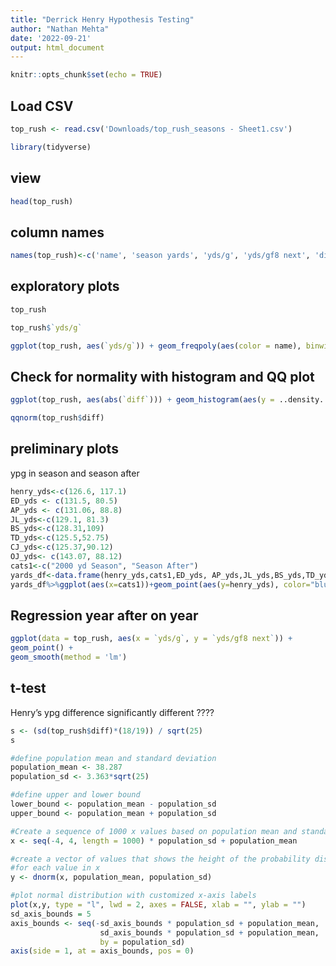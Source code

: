 ```yaml
---
title: "Derrick Henry Hypothesis Testing"
author: "Nathan Mehta"
date: '2022-09-21'
output: html_document
---
```


```r
knitr::opts_chunk$set(echo = TRUE)
```
## Load CSV
```r
top_rush <- read.csv('Downloads/top_rush_seasons - Sheet1.csv')
```

```r
library(tidyverse)
```

## view
```r
head(top_rush)
```
## column names
```r
names(top_rush)<-c('name', 'season yards', 'yds/g', 'yds/gf8 next', 'diff', 'GPFY')
```

## exploratory plots
```r
top_rush
```
```r
top_rush$`yds/g`
```

```r
ggplot(top_rush, aes(`yds/g`)) + geom_freqpoly(aes(color = name), binwidth = 1) + xlab("") +ylab("")
```




## Check for normality with histogram and QQ plot
```r
ggplot(top_rush, aes(abs(`diff`))) + geom_histogram(aes(y = ..density..), binwidth = 7, color = 'black') + geom_density(color = 'red',lwd = .5, linetype = 2) + xlab("YPG Drop off From Record Season to First Half of Next Season") +ylab("") + geom_text(aes(x= 6, label="Dickerson '86-'87", y=.01), colour="blue", size = 3) + geom_segment(aes(x=72,y=0,xend=72,yend=.009), color = 'orange') + geom_segment(aes(x=6,y=0,xend=6,yend=.009), color = 'blue') + geom_text(aes(x= 72, label="Davis '98-'99", y=.01), colour="orange", size = 3) + geom_text(aes(x= 58, label="Murray '14-'15", y=.017), colour="blue", size = 3) + geom_segment(aes(x=58,y=0,xend=58,yend=.016), color = 'blue') + geom_text(aes(x= 12, label="Sanders '94-'95", y=.015), colour="#00B0F6", size = 3, alpha = .5) + geom_segment(aes(x=12,y=0,xend=12,yend=.014), color = '#00B0F6') +ylab("density")
```

```r
qqnorm(top_rush$diff)
```

## preliminary plots
ypg in season and season after 
```r
henry_yds<-c(126.6, 117.1)
ED_yds <- c(131.5, 80.5)
AP_yds <- c(131.06, 88.8)
JL_yds<-c(129.1, 81.3)
BS_yds<-c(128.31,109)
TD_yds<-c(125.5,52.75)
CJ_yds<-c(125.37,90.12)
OJ_yds<- c(143.07, 88.12)
cats1<-c("2000 yd Season", "Season After")
yards_df<-data.frame(henry_yds,cats1,ED_yds, AP_yds,JL_yds,BS_yds,TD_yds,CJ_yds,OJ_yds)
yards_df%>%ggplot(aes(x=cats1))+geom_point(aes(y=henry_yds), color="blue") +xlab("Seasons") + ylab("YPG") + geom_segment(aes(x="2000 yd Season",y=126.6,xend="Season After",yend=117.1), color = "blue") + geom_text(aes(x= "2000 yd Season", label='Derrick Henry', y=125), colour="blue", size = 3, nudge_x = .9) + geom_point(aes(y=ED_yds), color="black") + geom_segment(aes(x="2000 yd Season",y=131.5,xend="Season After",yend=80.5), color = "black") + geom_text(aes(x= "2000 yd Season", label='Eric Dickerson', y=133), colour="black", size = 3) + geom_point(aes(y=AP_yds), color="purple") + geom_segment(aes(x="2000 yd Season",y=131.06,xend="Season After",yend=88.8), color = "purple") + geom_text(aes(x= "2000 yd Season", label='Adrian Peterson', y=130), colour="purple", size = 3) + geom_point(aes(y=JL_yds), color="gray") + geom_segment(aes(x="2000 yd Season",y=129.1,xend="Season After",yend=81.3), color = "gray") + geom_text(aes(x= "2000 yd Season", label='Jamal Lewis', y=127), colour="gray", size = 3, nudge_x = .25) + geom_point(aes(y=BS_yds), color="#00B0F6") + geom_segment(aes(x="2000 yd Season",y=128.31,xend="Season After",yend=109), color = "#00B0F6") + geom_text(aes(x= "2000 yd Season", label='Barry Sanders', y=108), colour="#00B0F6", size = 3, nudge_x = .9) + geom_point(aes(y=TD_yds), color="#CD9600") + geom_segment(aes(x="2000 yd Season",y=125.5,xend="Season After",yend=52.75), color = "#CD9600") + geom_text(aes(x= "2000 yd Season", label='Terrell Davis', y=80), colour="#CD9600", size = 3, nudge_x = .5) + geom_point(aes(y=CJ_yds), color="#00BFC4") + geom_segment(aes(x="2000 yd Season",y=125.37,xend="Season After",yend=90.12), color = "#00BFC4") + geom_text(aes(x= "2000 yd Season", label='CJ', y=91), colour="#00BFC4", size = 3, nudge_x = .9) + geom_point(aes(y=OJ_yds), color="#FF61CC") + geom_segment(aes(x="2000 yd Season",y=143.07,xend="Season After",yend=88.12), color = "#FF61CC") + geom_text(aes(x= "2000 yd Season", label='OJ', y=140), colour="#FF61CC", size = 3)
```
## Regression year after on year 

```r
ggplot(data = top_rush, aes(x = `yds/g`, y = `yds/gf8 next`)) +
geom_point() +
geom_smooth(method = 'lm')
```
## t-test
Henry's ypg difference significantly different ???? 
```r
s <- (sd(top_rush$diff)*(18/19)) / sqrt(25)
s
```

```r
#define population mean and standard deviation
population_mean <- 38.287
population_sd <- 3.363*sqrt(25)

#define upper and lower bound
lower_bound <- population_mean - population_sd
upper_bound <- population_mean + population_sd

#Create a sequence of 1000 x values based on population mean and standard deviation
x <- seq(-4, 4, length = 1000) * population_sd + population_mean

#create a vector of values that shows the height of the probability distribution
#for each value in x
y <- dnorm(x, population_mean, population_sd)

#plot normal distribution with customized x-axis labels
plot(x,y, type = "l", lwd = 2, axes = FALSE, xlab = "", ylab = "")
sd_axis_bounds = 5
axis_bounds <- seq(-sd_axis_bounds * population_sd + population_mean,
                    sd_axis_bounds * population_sd + population_mean,
                    by = population_sd)
axis(side = 1, at = axis_bounds, pos = 0)
```

